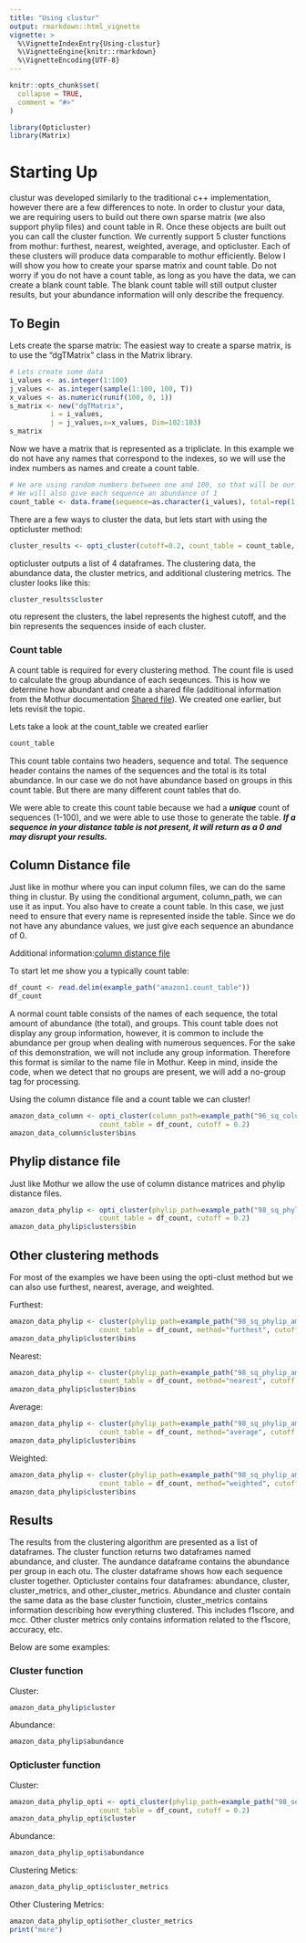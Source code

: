 ```yaml
---
title: "Using clustur"
output: rmarkdown::html_vignette
vignette: >
  %\VignetteIndexEntry{Using-clustur}
  %\VignetteEngine{knitr::rmarkdown}
  %\VignetteEncoding{UTF-8}
---
```


```r
knitr::opts_chunk$set(
  collapse = TRUE,
  comment = "#>"
)
```

```r
library(Opticluster)
library(Matrix)
```

# Starting Up

clustur was developed similarly to the traditional c++ implementation, however there are a few differences to note. In order to clustur your data, we are requiring users to build out there own sparse matrix (we also support phylip files) and count table in R. Once these objects are built out you can call the cluster function. We currently support 5 cluster functions from mothur: furthest, nearest, weighted, average, and opticluster. Each of these clusters will produce data comparable to mothur efficiently. Below I will show you how to create your sparse matrix and count table. Do not worry if you do not have a count table, as long as you have the data, we can create a blank count table. The blank count table will still output cluster results, but your abundance information will only describe the frequency.


## To Begin

Lets create the sparse matrix: The easiest way to create a sparse matrix, is to use the "dgTMatrix" class in the Matrix library.

```r
# Lets create some data
i_values <- as.integer(1:100)
j_values <- as.integer(sample(1:100, 100, T))
x_values <- as.numeric(runif(100, 0, 1))
s_matrix <- new("dgTMatrix",
          i = i_values,
          j = j_values,x=x_values, Dim=102:103)
s_matrix
```

Now we have a matrix that is represented as a tripliclate. In this example we do not have any names that correspond to the indexes, so we will use the index numbers as names and create a count table.


```r
# We are using random numbers between one and 100, so that will be our first column
# We will also give each sequence an abundance of 1
count_table <- data.frame(sequence=as.character(i_values), total=rep(1,times=100))

```


There are a few ways to cluster the data, but lets start with using the opticluster method:

```r
cluster_results <- opti_cluster(cutoff=0.2, count_table = count_table, sparse_matrix=s_matrix)
```

opticluster outputs a list of 4 dataframes. The clustering data, the abundance data, the cluster metrics, and additional clustering metrics. The cluster looks like this:

```r
cluster_results$cluster
```

otu represent the clusters, the label represents the highest cutoff, and the bin represents the sequences inside of each cluster.

### Count table

A count table is required for every clustering method. The count file is used to calculate the group abundance of each seqeunces. This is how we determine how abundant and create a shared file (additional information from the Mothur documentation [Shared file](https://mothur.org/wiki/shared_file/)). We created one earlier, but lets revisit the topic.

Lets take a look at the count_table we created earlier

```r
count_table
```

This count table contains two headers, sequence and total. The sequence header contains the names of the sequences and the total is its total abundance. In our case we do not have abundance based on groups in this count table. But there are many different count tables that do. 

We were able to create this count table because we had a ***unique*** count of sequences (1-100), and we were able to use those to generate the table. ***If a sequence in your distance table is not present, it will return as a 0 and may disrupt your results. ***



## Column Distance file

Just like in mothur where you can input column files, we can do the same thing in clustur. By using the conditional argument, column_path, we can use it as input. You also have to create a count table. In this case, we just need to ensure that every name is represented inside the table. Since we do not have any abundance values, we just give each sequence an abundance of 0.

Additional information:[column distance file](https://mothur.org/wiki/column-formatted_distance_matrix/)

To start let me show you a typically count table:

```r
df_count <- read.delim(example_path("amazon1.count_table"))
df_count
```

A normal count table consists of the names of each sequence, the total amount of abundance (the total), and groups. This count table does not display any group information, however, it is common to include the abundance per group when dealing with numerous sequences. For the sake of this demonstration, we will not include any group information. Therefore this format is similar to the name file in Mothur. Keep in mind, inside the code, when we detect that no groups are present, we will add a no-group tag for processing. 


Using the column distance file and a count table we can cluster!
```r


amazon_data_column <- opti_cluster(column_path=example_path("96_sq_column_amazon.dist"),
                      count_table = df_count, cutoff = 0.2)
amazon_data_column$cluster$bins
```


## Phylip distance file

Just like Mothur we allow the use of column distance matrices and phylip distance files.

```r

amazon_data_phylip <- opti_cluster(phylip_path=example_path("98_sq_phylip_amazon.dist"),
                      count_table = df_count, cutoff = 0.2)
amazon_data_phylip$clusters$bin 
```


## Other clustering methods

For most of the examples we have been using the opti-clust method but we can also use furthest, nearest, average, and weighted.

Furthest:

```r

amazon_data_phylip <- cluster(phylip_path=example_path("98_sq_phylip_amazon.dist"),
                      count_table = df_count, method="furthest", cutoff = 0.2)
amazon_data_phylip$cluster$bins
```

Nearest:

```r

amazon_data_phylip <- cluster(phylip_path=example_path("98_sq_phylip_amazon.dist"),
                      count_table = df_count, method="nearest", cutoff = 0.2)
amazon_data_phylip$cluster$bins
```

Average:

```r

amazon_data_phylip <- cluster(phylip_path=example_path("98_sq_phylip_amazon.dist"),
                      count_table = df_count, method="average", cutoff = 0.2)
amazon_data_phylip$cluster$bins
```

Weighted:

```r

amazon_data_phylip <- cluster(phylip_path=example_path("98_sq_phylip_amazon.dist"),
                      count_table = df_count, method="weighted", cutoff = 0.2)
amazon_data_phylip$cluster$bins
```

## Results

The results from the clustering algorithm are presented as a list of dataframes. The cluster function returns two dataframes named abundance, and cluster. The aundance dataframe contains the abundance per group in each otu. The cluster dataframe shows how each sequence cluster together. Opticluster contains four dataframes: abundance, cluster, cluster_metrics, and other_cluster_metrics. Abundance and cluster contain the same data as the base cluster functioin, cluster_metrics contains information describing how everything clustered. This includes f1score, and mcc. Other cluster metrics only contains information related to the f1score, accuracy, etc.

Below are some examples:

### Cluster function
Cluster:
```r
amazon_data_phylip$cluster
```

Abundance:
```r
amazon_data_phylip$abundance
```


### Opticluster function

Cluster:
```r
amazon_data_phylip_opti <- opti_cluster(phylip_path=example_path("98_sq_phylip_amazon.dist"),
                      count_table = df_count, cutoff = 0.2)
amazon_data_phylip_opti$cluster
```

Abundance:
```r
amazon_data_phylip_opti$abundance
```

Clustering Metics:
```r
amazon_data_phylip_opti$cluster_metrics
```

Other Clustering Metrics:
```r
amazon_data_phylip_opti$other_cluster_metrics
print("more")
```
